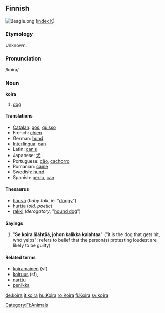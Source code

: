 ==Finnish==
[[Image:Beagle.png|thumb]]
([[Wiktionary:Finnish_index_k|index K]])

===Etymology===
Unknown.

===Pronunciation===
/koira/

===Noun===
'''koira'''

#[[dog]]

====Translations====
*[[Catalan]]: [[gos]], [[quisso]]
*French: [[chien]]
*German: [[hund]]
*[[Interlingua]]: [[can]]
*Latin: [[canis]]
*Japanese: [[犬]]
*Portuguese: [[cão]], [[cachorro]]
*Romanian: [[câine]]
*Swedish: [[hund]]
*Spanish: [[perro]], [[can]]

====Thesaurus====
*[[hauva]] (''baby talk'', ie. "[[doggy]]").
*[[hurtta]] (''old, poetic'')
*[[rakki]] (''derogatory'', "[[hound dog]]")

==== Sayings ====
# "'''Se koira älähtää, johon kalikka kalahtaa'''" ("it is the dog that gets hit, who yelps"; refers to belief that the person(s) protesting loudest are likely to be guilty)

====Related terms====
*[[koiramainen]] (sf).
*[[koiruus]] (sf), 
*[[narttu]]
*[[penikka]]

[[Category:Fi:Animals]]

[[de:koira]]
[[it:koira]]
[[hu:Koira]]
[[ro:Koira]]
[[fi:Koira]]
[[sv:koira]]